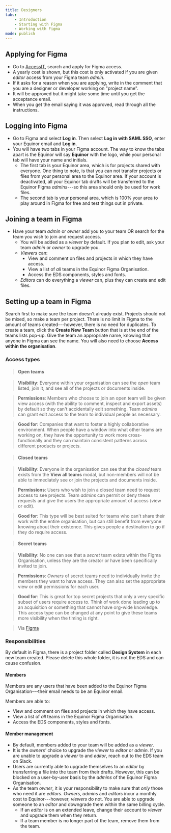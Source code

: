 ```yaml
---
title: Designers
tabs:
    - Introduction
    - Starting with Figma
    - Working with Figma
mode: publish
---
```



## Applying for Figma

* Go to [AccessIT](https://accessit.equinor.com "AccessIT"), search and apply for Figma access.
* A yearly cost is shown, but this cost is only activated if you are given *editor* access from your Figma team *admin*. 
* If it asks for a reason when you are applying, write in the comment that you are a designer or developer working on "project name".
* It will be approved but it might take some time until you get the acceptance email.
* When you get the email saying it was approved, read through all the instructions. 


## Logging into Figma

* Go to Figma and select **Log in**. Then select **Log in with SAML SSO**, enter your Equinor email and **Log in**.
* You will have two tabs in your Figma account. The way to know the tabs apart is the Equinor will say **Equinor** with the logo, while your personal tab will have your name and initials.
  * The first tab is your Equinor area, which is for projects shared with everyone. One thing to note, is that you can not transfer projects or files from your personal area to the Equinor area. If your account is deactivated, all your Equinor tab drafts will be transferred to the Equinor Figma *admins*---so this area should only be used for work files.
  * The second tab is your personal area, which is 100% your area to play around in Figma for free and test things out in private.  


## Joining a team in Figma

* Have your team *admin* or *owner* add you to your team OR search for the team you wish to join and request access. 
  * You will be added as a *viewer* by default. If you plan to edit, ask your team *admin* or *owner* to upgrade you. 
  * *Viewers* can: 
    * View and comment on files and projects in which they have access. 
    * View a list of *all* teams in the Equinor Figma Organisation.
    * Access the EDS components, styles and fonts.  
  * *Editors* can do everything a *viewer* can, plus they can create and edit files. 


## Setting up a team in Figma

Search first to make sure the team doesn't already exist. Projects should not be mixed, so make a team per project. There is no limit in Figma to the amount of teams created---however, there is no need for duplicates. To create a team, click the **Create New Team** button that is at the end of the teams lists pop-up. Give the team an appropriate name, knowing that anyone in Figma can see the name. You will also need to choose **Access within the organisation**. 


### Access types

> #### Open teams

> **Visibility**: Everyone within your organisation can see the *open* team listed, join it, and see all of the projects or documents inside.

> **Permissions**: Members who choose to join an open team will be given view access (with the ability to comment, inspect and export assets) by default so they can't accidentally edit something. Team *admins* can grant edit access to the team to individual people as necessary.

> **Good for**: Companies that want to foster a highly collaborative environment. When people have a window into what other teams are working on, they have the opportunity to work more cross-functionally and they can maintain consistent patterns across different products or projects.


> #### Closed teams

> **Visibility**: Everyone in the organisation can see that the *closed* team exists from the **View all teams** modal, but non-members will not be able to immediately see or join the projects and documents inside.

> **Permissions**: Users who wish to join a closed team need to request access to see projects. Team *admins* can permit or deny these requests and give the users the appropriate amount of access (view or edit).

> **Good for**: This type will be best suited for teams who can't share their work with the entire organisation, but can still benefit from everyone knowing about their existence. This gives people a destination to go if they do require access.


> #### Secret teams

> **Visibility**: No one can see that a *secret* team exists within the Figma Organisation, unless they are the creator or have been specifically invited to join.

> **Permissions**: *Owners* of secret teams need to individually invite the members they want to have access. They can also set the appropriate view or edit permissions for each user.

> **Good for**: This is great for top secret projects that only a very specific subset of users require access to. Think of work done leading up to an acquisition or something that cannot have org-wide knowledge. This access type can be changed at any point to give these teams more visibility when the timing is right.

> Via [Figma](https://www.figma.com/blog/getting-started-with-teams-in-figma-organization/#team-access-types-and-visibility "Figma blog on Org Teams")


### Responsibilities


By default in Figma, there is a project folder called **Design System** in each new team created. Please delete this whole folder, it is not the EDS and can cause confusion. 


#### Members

Members are any users that have been added to the Equinor Figma Organisation---their email needs to be an Equinor email. 

Members are able to: 

* View and comment on files and projects in which they have access. 
* View a list of *all* teams in the Equinor Figma Organisation.
* Access the EDS components, styles and fonts.  


#### Member management

* By default, members added to your team will be added as a *viewer*.
* It is the *owners'* choice to upgrade the *viewer* to *editor* or *admin*. If you are unable to upgrade a *viewer* to and *editor*, reach out to the EDS team on Slack. 
* Users are currently able to upgrade themselves to an *editor* by transferring a file into the team from their drafts. However, this can be blocked on a user-by-user basis by the *admins* of the Equinor Figma Organisation. 
* As the team *owner*, it is your responsibility to make sure that *only* those who need it are *editors*. *Owners*, *admins* and *editors* incur a monthly cost to Equinor---however, *viewers* do not. You are able to upgrade someone to an *editor* and downgrade them within the same billing cycle. 
  * If an *editor* is on an extended leave, change their account to *viewer* and upgrade them when they return. 
  * If a team member is no longer part of the team, remove them from the team. 
